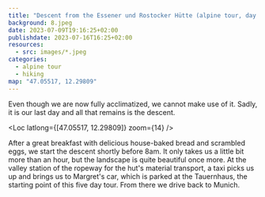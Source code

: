 ```yaml
---
title: "Descent from the Essener und Rostocker Hütte (alpine tour, day 5)"
background: 8.jpeg
date: 2023-07-09T19:16:25+02:00
publishdate: 2023-07-16T16:25+02:00
resources:
  - src: images/*.jpeg
categories:
  - alpine tour
  - hiking
map: "47.05517, 12.29809"
---
```


Even though we are now fully acclimatized, we cannot make use of it. Sadly, it
is our last day and all that remains is the descent.

<Loc latlong={[47.05517, 12.29809]} zoom={14} />

After a great breakfast with delicious house-baked bread and scrambled eggs, we
start the descent shortly before 8am. It only takes us a little bit more than an
hour, but the landscape is quite beautiful once more. At the valley station of
the ropeway for the hut's material transport, a taxi picks us up and brings us
to Margret's car, which is parked at the Tauernhaus, the starting point of this
five day tour. From there we drive back to Munich.

<Rimg src="1.jpeg" alt="Descent from the Essener und Rostocker Hütte." />

<Gallery>
  <Rimg src="3.jpeg" alt="Descent from the Essener und Rostocker Hütte." />
  <Rimg src="4.jpeg" alt="Descent from the Essener und Rostocker Hütte." />
  <Rimg src="5.jpeg" alt="Descent from the Essener und Rostocker Hütte." />
  <Rimg src="6.jpeg" caption="View back to the hut." />
  <Rimg src="7.jpeg" alt="Descent from the Essener und Rostocker Hütte." />
  <Rimg
    src="8.jpeg"
    caption="The valley station and end of our tour in sight."
  />
</Gallery>
